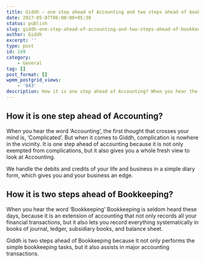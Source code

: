 ```yaml
---
title: Giddh — one step ahead of Accounting and two steps ahead of bookkeeping
date: 2017-05-07T06:00:00+05:30
status: publish
slug: giddh-one-step-ahead-of-accounting-and-two-steps-ahead-of-bookkeeping
author: Giddh
excerpt: ''
type: post
id: 149
category:
    - General
tag: []
post_format: []
wpmm_postgrid_views:
    - '843'
description: How it is one step ahead of Accounting? When you hear the word Accounting, the first thought that crosses your mind is, Complicated. But when it comes to Giddh,
---
```

**How it is one step ahead of Accounting?**
-------------------------------------------

When you hear the word ‘Accounting’, the first thought that crosses your mind is, ‘Complicated’. But when it comes to Giddh, complication is nowhere in the vicinity. It is one step ahead of accounting because it is not only exempted from complications, but it also gives you a whole fresh view to look at Accounting.

We handle the debits and credits of your life and business in a simple diary form, which gives you and your business an edge.

**How it is two steps ahead of Bookkeeping?**
---------------------------------------------

When you hear the word ‘Bookkeeping’ Bookkeeping is seldom heard these days, because it is an extension of accounting that not only records all your financial transactions, but it also lets you record everything systematically in books of journal, ledger, subsidiary books, and balance sheet.

Giddh is two steps ahead of Bookkeeping because it not only performs the simple bookkeeping tasks, but it also assists in major accounting transactions.